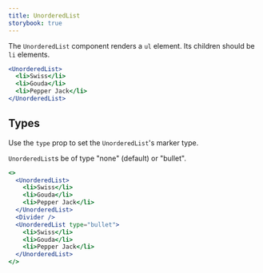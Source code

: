 ```yaml
---
title: UnorderedList
storybook: true
---
```


The `UnorderedList` component renders a `ul` element. Its children should be `li` elements.

```jsx
<UnorderedList>
  <li>Swiss</li>
  <li>Gouda</li>
  <li>Pepper Jack</li>
</UnorderedList>
```

## Types

Use the `type` prop to set the `UnorderedList`'s marker type.

`UnorderedList`s be of type "none" (default) or "bullet".

```jsx
<>
  <UnorderedList>
    <li>Swiss</li>
    <li>Gouda</li>
    <li>Pepper Jack</li>
  </UnorderedList>
  <Divider />
  <UnorderedList type="bullet">
    <li>Swiss</li>
    <li>Gouda</li>
    <li>Pepper Jack</li>
  </UnorderedList>
</>
```
